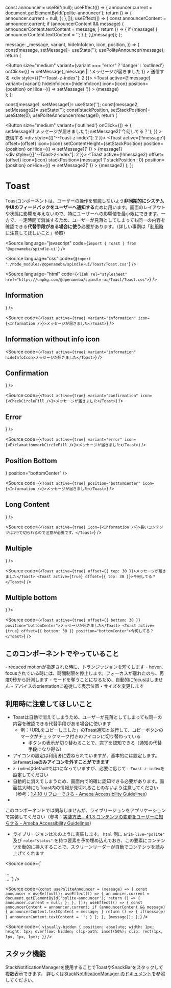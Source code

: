 
  const announcer = useRef(null);
  useEffect(() => {
    announcer.current = document.getElementById('polite-announcer');
    return () => {
      announcer.current = null;
    };
  },[]);
  useEffect(() => {
    const announcerContent = announcer.current;
    if (announcerContent && message) {
      announcerContent.textContent = message;
    }
    return () => {
      if (message) {
        announcerContent.textContent = '';
      }
    };
  },[message]);
};

  message: _message,
  variant,
  hideInfoIcon,
  icon,
  position,
}) => {
  const[message, setMessage]= useState('');
  usePoliteAnnouncer(message);
  return (
    <div>
      <Button
        size="medium"
        variant={variant === "error" ? 'danger' : 'outlined'}
        onClick={() => setMessage(_message || 'メッセージが届きました')}
      >
        送信する
      </Button>
      <div style={{["--Toast-z-index"]: 2 }}>
        <Toast
          active={!!message}
          variant={variant}
          hideInfoIcon={hideInfoIcon}
          icon={icon}
          position={position}
          onHide={() => setMessage('')}
        >
          {message}
        </Toast>
      </div>
    </div>
  );
};

  const[message1, setMessage1]= useState('');
  const[message2, setMessage2]= useState('');
  const[stackPosition, setStackPosition]= useState(0);
  usePoliteAnnouncer(message1);
  return (
    <div>
      <Button
        size="medium"
        variant={'outlined'}
        onClick={() => {
          setMessage1('メッセージが届きました');
          setMessage2('今何してる？');
        }}
      >
        送信する
      </Button>
      <div style={{["--Toast-z-index"]: 2 }}>
        <Toast
          active={!!message1}
          offset={offset}
          icon={icon}
          setContentHeight={setStackPosition}
          position={position}
          onHide={() => setMessage1('')}
        >
          {message1}
        </Toast>
      </div>
      <div style={{["--Toast-z-index"]: 2 }}>
        <Toast
          active={!!message2}
          offset={offset}
          icon={icon}
          stackPosition={message1 ? stackPosition : 0}
          position={position}
          onHide={() => setMessage2('')}
        >
          {message2}
        </Toast>
      </div>
    </div>
  );
};

# Toast

<Meta title="Toast" component={Toast} />

Toastコンポーネントは、ユーザーの操作を邪魔しないよう**非同期的にシステムやUIのフィードバックをユーザーへ通知する**ために用います。画面のレイアウトや状態に影響を与えないので、特にユーザーへの影響値を最小限にできます。一方で、一定時間で消滅するため、ユーザーが見落としてしまっても同一の内容を確認できる**代替手段がある場合に使う**必要があります。（詳しい事例は「[利用時に注意してほしいこと](#利用時に注意してほしいこと)」参照）

<UserNotificationTypes />

<Source
  language="javascript"
  code={`import { Toast } from '@openameba/spindle-ui'`}
/>

<Source
  language="css"
  code={`@import './node_modules/@openameba/spindle-ui/Toast/Toast.css'`}
/>

<Source
  language="html"
  code={`<link rel="stylesheet" href="https://unpkg.com/@openameba/spindle-ui/Toast/Toast.css">`}
/>

## Information

<Preview withSource="open">
  <Story name="Information">
    <ActivateButton variant="information" icon={<Information />} />
  </Story>
</Preview>

<Source
  code={`
<Toast active={true} variant="information" icon={<Information />}>メッセージが届きました</Toast>
  `}
/>

## Information without info icon

<Preview withSource="open">
  <Story name="Information without info icon">
    <ActivateButton variant="information" />
  </Story>
</Preview>

<Source
  code={`
<Toast active={true} variant="information" hideInfoIcon>メッセージが届きました</Toast>
  `}
/>

## Confirmation

<Preview withSource="open">
  <Story name="Confirmation">
    <ActivateButton variant="confirmation" icon={<CheckCircleFill />} />
  </Story>
</Preview>

<Source
  code={`
<Toast active={true} variant="confirmation" icon={<CheckCircleFill />}>メッセージが届きました</Toast>
  `}
/>

## Error

<Preview withSource="open">
  <Story name="Error">
    <ActivateButton variant="error" icon={<ExclamationmarkCircleFill />} />
  </Story>
</Preview>

<Source
  code={`
<Toast active={true} variant="error" icon={<ExclamationmarkCircleFill />}>メッセージが届きました</Toast>
  `}
/>

## Position Bottom

<Preview withSource="open">
  <Story name="Position Bottom">
    <ActivateButton icon={<Information />} position="bottomCenter" />
  </Story>
</Preview>

<Source
  code={`
<Toast active={true} position="bottomCenter" icon={<Information />}>メッセージが届きました</Toast>
  `}
/>

## Long Content

<Preview withSource="open">
  <Story name="Long Content">
    <ActivateButton
      message="長いコンテンツは1行で切られるので注意が必要です。"
      icon={<Information />}
    />
  </Story>
</Preview>

<Source
  code={`
<Toast active={true} icon={<Information />}>長いコンテンツは1行で切られるので注意が必要です。</Toast>
  `}
/>

## Multiple

<Preview withSource="open">
  <Story name="Multiple">
    <MultiActivateButton offset={{ top: 30 }} icon={<Information />} />
  </Story>
</Preview>

<Source
  code={`
<Toast active={true} offset={{ top: 30 }}>メッセージが届きました</Toast>
<Toast active={true} offset={{ top: 30 }}>今何してる？</Toast>
  `}
/>

## Multiple bottom

<Preview withSource="open">
  <Story name="Multiple bottom">
    <MultiActivateButton offset={{ bottom: 30 }} position="bottomCenter" icon={<Information />} />
  </Story>
</Preview>

<Source
  code={`
<Toast active={true} offset={{ bottom: 30 }} position="bottomCenter">メッセージが届きました</Toast>
<Toast active={true} offset={{ bottom: 30 }} position="bottomCenter">今何してる？</Toast>
  `}
/>

## このコンポーネントでやっていること

<Description>
  - reduced motionが指定された時に、トランジッションを短くします
</Description>
<Description>
  -
  hover、focusされている時には、時間制限を停止します。フォーカスが離れたのち、再度0秒から計測します
</Description>
<Description>- モードを奪うことになるため、自動的にfocusはしません</Description>
<Description>
  - デバイスのorientationに追従して表示位置・サイズを変更します
</Description>

## 利用時に注意してほしいこと

- Toastは自動で消えてしまうため、ユーザーが見落としてしまっても同一の内容を確認できる代替手段がある場合に使います
  - 例：「URLをコピーしました」のToast通知と並行して、コピーボタンのマークがチェックマーク付きのアイコンに切り替わっている
    - ボタンの表示が切り替わることで、完了を認知できる（通知の代替手段になり得る）
- アイコンの設定は利用者に委ねられていますが、基本的には設定します。**`information`のみアイコンを外すことができます**
- `z-index`はdefaultでは`1`になっていますが、必要に応じて`--Toast-z-index`を設定してください
- 自動的に消えてしまうため、画面内で的確に認知できる必要があります。画面拡大時にもToast内の情報が見切れることのないよう注意してください（参考：[1.4.10 リフローできる - Ameba Accessibility Guidelines](https://a11y-guidelines.ameba.design/1/4/10)）
-
このコンポーネントでは関与しませんが、ライブリージョンをアプリケーションで実装してください（参考：[実装方法 - 4.1.3 コンテンツの変更をユーザーに知らせる - Ameba Accessibility Guidelines](https://a11y-guidelines.ameba.design/4/1/3/#%E5%AE%9F%E8%A3%85%E6%96%B9%E6%B3%95)）
- ライブリージョンは次のように実装します。 `html` 側に `aria-live="polite"` 及び `role="status"` を持つ要素を予め埋め込んでおき、この要素にコンテンツを動的に挿入することで、スクリーンリーダーが自動でコンテンツを読み上げてくれます

<Source
  code={`
<html>
  <body>
    ...
    <div
      aria-live="polite"
      id="polite-announcer"
      role="status"
      class="visually-hidden"
    ></div>
    ...
  </body>
</html>
  `}
/>

<Source
  code={`
const usePoliteAnnouncer = (message) => {
  const announcer = useRef(null);
  useEffect(() => {
    announcer.current = document.getElementById('polite-announcer');
    return () => {
      announcer.current = null;
    };
  }, []);
  useEffect(() => {
    const announcerContent = announcer.current;
    if (announcerContent && message) {
      announcerContent.textContent = message;
    }
    return () => {
      if(message) {
        announcerContent.textContent = '';
      }
    };
  }, [message]);
};
  `}
/>

<Source
  code={`
  .visually-hidden {
  position: absolute;
  width: 1px;
  height: 1px;
  overflow: hidden;
  clip-path: inset(50%);
  clip: rect(1px, 1px, 1px, 1px);
}
  `}
/>

## スタック機能

StackNotificationManagerを使用することでToastやSnackBarをスタックして複数表示できます。
詳しくは[StackNotificationManager のドキュメント](/docs/stacknotificationmanager--normal)を参照してください。
